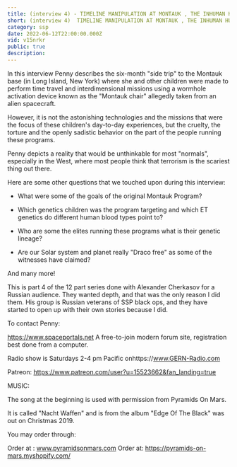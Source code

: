 ```yaml
---
title: (interview 4) - TIMELINE MANIPULATION AT MONTAUK , THE INHUMAN HUMANS AND THE DRACO EMPIRE
short: (interview 4)  TIMELINE MANIPULATION AT MONTAUK , THE INHUMAN HUMANS AND THE DRACO EMPIRE
category: ssp
date: 2022-06-12T22:00:00.000Z
vid: v15nrkr
public: true
description:
---
```

In this interview Penny describes the six-month "side trip" to the Montauk base (in Long Island, New York) where she and other children were made to perform time travel and interdimensional missions using a wormhole activation device known as the "Montauk chair" allegedly taken from an alien spacecraft.

However, it is not the astonishing technologies and the missions that were the focus of these children's day-to-day experiences, but the cruelty, the torture and the openly sadistic behavior on the part of the people running these programs.

Penny depicts a reality that would be unthinkable for most "normals", especially in the West, where most people think that terrorism is the scariest thing out there.

Here are some other questions that we touched upon during this interview:

- What were some of the goals of the original Montauk Program?

- Which genetics children was the program targeting and which ET genetics do different human blood types point to?

- Who are some the elites running these programs what is their genetic lineage?

- Are our Solar system and planet really "Draco free" as some of the witnesses have claimed?

And many more!

This is part 4 of the 12 part series done with Alexander Cherkasov for a Russian audience. They wanted depth, and that was the only reason I did them. His group is Russian veterans of SSP black ops, and they have started to open up with their own stories because I did.

To contact Penny:

https://www.spaceportals.net​​​​ A free-to-join modern forum site, registration best done from a computer.

Radio show is Saturdays 2-4 pm Pacific onhttps://www.GERN-Radio.com

Patreon: https://www.patreon.com/user?u=15523662&fan_landing=true

MUSIC:

The song at the beginning is used with permission from Pyramids On Mars.

It is called "Nacht Waffen" and is from the album "Edge Of The Black" was out on Christmas 2019.

You may order through:

Order at : www.pyramidsonmars.com Order at: https://pyramids-on-mars.myshopify.com/
